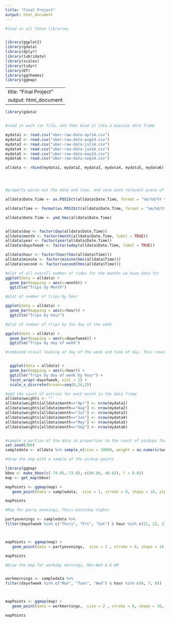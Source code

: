 ```yaml
---
title: "Final Project"
output: html_document
---
```



```r

#load in all these libraries


library(ggplot2)
library(gdata)
library(dplyr)
library(lubridate)
library(scales)
library(tidyr)
library(DT)
library(ggthemes)
library(ggmap)
```





---
title: "Final Project"
output: html_document
---

```r


library(gdata)


#read in each csv file, and then bind it into a massive data frame

mydata1 <- read.csv("uber-raw-data-apr14.csv")
mydata2 <- read.csv("uber-raw-data-aug14.csv")
mydata3 <- read.csv("uber-raw-data-jul14.csv")
mydata4 <- read.csv("uber-raw-data-jun14.csv")
mydata5 <- read.csv("uber-raw-data-may14.csv")
mydata6 <- read.csv("uber-raw-data-sep14.csv")

alldata <- rbind(mydata1, mydata2, mydata3, mydata4, mydata5, mydata6)





```



```r
#properly parse out the date and time, and save each relevent piece of the data to a new column

alldata$Date.Time <- as.POSIXct(alldata$Date.Time, format = "%m/%d/%Y %H:%M:%S")

alldata$Time <- format(as.POSIXct(alldata$Date.Time, format = "%m/%d/%Y %H:%M:%S"), format="%H:%M:%S")

alldata$Date.Time <- ymd_hms(alldata$Date.Time)


alldata$day <- factor(day(alldata$Date.Time))
alldata$month <- factor(month(alldata$Date.Time, label = TRUE))
alldata$year <- factor(year(alldata$Date.Time))
alldata$dayofweek <- factor(wday(alldata$Date.Time, label = TRUE))

alldata$hour <- factor(hour(hms(alldata$Time)))
alldata$minute <- factor(minute(hms(alldata$Time)))
alldata$second <- factor(second(hms(alldata$Time)))

```




```r
#plot of all overall number of rides for the months we have data for
ggplot(data = alldata) +
  geom_bar(mapping = aes(x=month)) +
  ggtitle("Trips by Month") 


```
```r
#plot of number of trips by hour

ggplot(data = alldata) +
  geom_bar(mapping = aes(x=hour)) +
  ggtitle("Trips by hour") 

```

```r
#plot of number of trips by the day of the week

ggplot(data = alldata) +
  geom_bar(mapping = aes(x=dayofweek)) +
  ggtitle("Trips by day of week") 

```



```r
#combined visual looking at day of the week and time of day. This reveals a bimodal distribution for some days


  ggplot(data = alldata) +
  geom_bar(mapping = aes(x=hour)) +
  ggtitle("Trips by day of week by hour") +
  facet_wrap(~dayofweek, ncol = 2) +
  scale_x_discrete(breaks=seq(0,24,2))

```






```r
#add the count of entries for each month to the data frame
alldata$weights <- ""
alldata$weights[alldata$month=="Apr"] <- nrow(mydata1)
alldata$weights[alldata$month=="Aug"] <- nrow(mydata2)
alldata$weights[alldata$month=="Jul"] <- nrow(mydata3)
alldata$weights[alldata$month=="Jun"] <- nrow(mydata4)
alldata$weights[alldata$month=="May"] <- nrow(mydata5)
alldata$weights[alldata$month=="Sep"] <- nrow(mydata6)



```

```r
#sample a portion of the data in proportion to the count of pickups for that month
set.seed(300)
sampledata <- alldata %>% sample_n(size = 10000, weight = as.numeric(weights))
```

```r
#draw the map with a sample of the pickup points

library(ggmap)
bbox <- make_bbox(c(-74.05,-73.8), c(40.68, 40.82), f = 0.01)
map <- get_map(bbox)

mapPoints <- ggmap(map) +
   geom_point(data = sampledata,  size = 1, stroke = 0, shape = 16, alpha = .3, aes(x = Lon, y = Lat), show.legend = FALSE)

mapPoints

```

```r

#Map for party evenings, Thurs-Saturday nights

partyevenings <- sampledata %>%
filter(dayofweek %in% c("Thurs", "Fri", "Sat") & hour %in% c(21, 22, 23))



mapPoints <- ggmap(map) +
   geom_point(data = partyevenings,  size = 2 , stroke = 0, shape = 16, alpha = .4, aes(x = Lon, y = Lat), show.legend = FALSE)

mapPoints

```

```r


#Draw the map for workday mornings, Mon-Wed 6-8 AM


workmornings <- sampledata %>%
filter(dayofweek %in% c("Mon", "Tues", "Wed") & hour %in% c(6, 7, 8))



mapPoints <- ggmap(map) +
   geom_point(data = workmornings,  size = 2 , stroke = 0, shape = 16, alpha = .4, aes(x = Lon, y = Lat), show.legend = FALSE)

mapPoints

```


